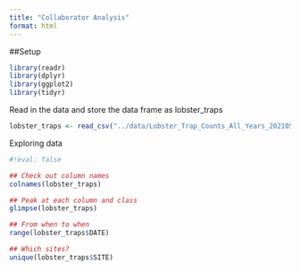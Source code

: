 ```yaml
---
title: "Collaborator Analysis"
format: html
---
```


##Setup
```r
library(readr)
library(dplyr)
library(ggplot2)
library(tidyr)

```

Read in the data and store the data frame as lobster_traps

```r
lobster_traps <- read_csv("../data/Lobster_Trap_Counts_All_Years_20210519.csv")

```


Exploring data
```r
#!eval: false

## Check out column names
colnames(lobster_traps)

## Peak at each column and class
glimpse(lobster_traps)

## From when to when
range(lobster_traps$DATE)

## Which sites?
unique(lobster_traps$SITE)
```
